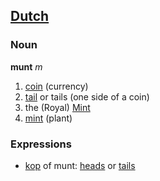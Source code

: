 ==[[Dutch]]==
===Noun===
'''munt''' ''m''
#[[coin]] (currency)
#[[tail]] or tails (one side of a coin)
#the (Royal) [[Mint]]
#[[mint]] (plant)
===Expressions===
*[[kop]] of munt: [[head]]s or [[tail]]s